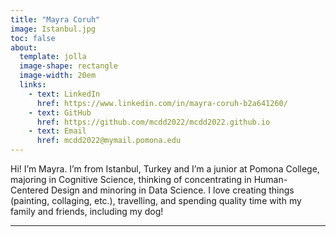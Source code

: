 ```yaml
---
title: "Mayra Coruh"
image: Istanbul.jpg
toc: false
about: 
  template: jolla
  image-shape: rectangle 
  image-width: 20em
  links:
    - text: LinkedIn
      href: https://www.linkedin.com/in/mayra-coruh-b2a641260/
    - text: GitHub
      href: https://github.com/mcdd2022/mcdd2022.github.io
    - text: Email
      href: mcdd2022@mymail.pomona.edu
---
```


Hi! I'm Mayra. I'm from Istanbul, Turkey and I'm a junior at Pomona College, majoring in Cognitive Science, thinking of concentrating in Human-Centered Design and minoring in Data Science. I love creating things (painting, collaging, etc.), travelling, and spending quality time with my family and friends, including my dog!

------------------------------------------------------------------------
